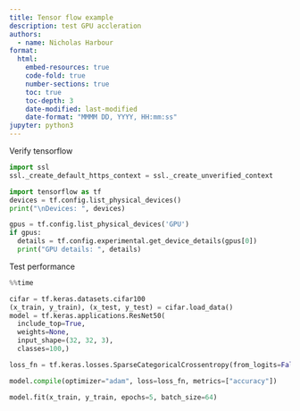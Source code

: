 ```yaml
---
title: Tensor flow example
description: test GPU accleration
authors:
  - name: Nicholas Harbour
format: 
  html:
    embed-resources: true
    code-fold: true
    number-sections: true
    toc: true
    toc-depth: 3
    date-modified: last-modified
    date-format: "MMMM DD, YYYY, HH:mm:ss"
jupyter: python3
---
```


Verify tensorflow

```python

import ssl
ssl._create_default_https_context = ssl._create_unverified_context

import tensorflow as tf
devices = tf.config.list_physical_devices()
print("\nDevices: ", devices)

gpus = tf.config.list_physical_devices('GPU')
if gpus:
  details = tf.config.experimental.get_device_details(gpus[0])
  print("GPU details: ", details)


```


Test performance 

```python
%%time

cifar = tf.keras.datasets.cifar100
(x_train, y_train), (x_test, y_test) = cifar.load_data()
model = tf.keras.applications.ResNet50(
  include_top=True,
  weights=None,
  input_shape=(32, 32, 3),
  classes=100,)

loss_fn = tf.keras.losses.SparseCategoricalCrossentropy(from_logits=False)

model.compile(optimizer="adam", loss=loss_fn, metrics=["accuracy"])

model.fit(x_train, y_train, epochs=5, batch_size=64)

```